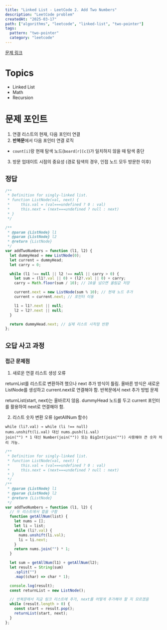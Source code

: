 ```yaml
---
title: "Linked List - LeetCode 2. Add Two Numbers"
description: "LeetCode problem"
createdAt: "2025-03-17"
path: ["algorithms", "leetcode", "linked-list", "two-pointer"]
tags:
  pattern: "two-pointer"
  category: "leetcode"
---
```


[문제 링크](https://leetcode.com/problems/add-two-numbers/)

# Topics

- Linked List
- Math
- Recursion

# 문제 포인트

1. 연결 리스트의 현재, 다음 포인터 연결
2. **반복문**에서 다음 포인터 연결 로직

- `count[i]`랑 현재 탐색 노드(`board[r][c]`)가 일치하지 않을 때 탐색 중단

3. 방문 업데이트 시점의 중요성 (경로 탐색의 경우, 인접 노드 모두 방문한 이후)

## 정답

```js
/**
 * Definition for singly-linked list.
 * function ListNode(val, next) {
 *     this.val = (val===undefined ? 0 : val)
 *     this.next = (next===undefined ? null : next)
 * }
 */

/**
 * @param {ListNode} l1
 * @param {ListNode} l2
 * @return {ListNode}
 */
var addTwoNumbers = function (l1, l2) {
  let dummyHead = new ListNode(0);
  let current = dummyHead;
  let carry = 0;

  while (l1 !== null || l2 !== null || carry > 0) {
    let sum = (l1?.val || 0) + (l2?.val || 0) + carry;
    carry = Math.floor(sum / 10); // 10을 넘으면 올림값 저장

    current.next = new ListNode(sum % 10); // 현재 노드 추가
    current = current.next; // 포인터 이동

    l1 = l1?.next || null;
    l2 = l2?.next || null;
  }

  return dummyHead.next; // 실제 리스트 시작점 반환
};
```

## 오답 사고 과정

### 접근 문제점

1. 새로운 연결 리스트 생성 오류

returnList를 리스트로 변환하려 했으나 next 추가 방식이 틀림.
올바른 방식은 새로운 ListNode를 생성하고 current.next로 연결해야 함.
반복문에서 next 추가 방법 문제

returnList(start, next)는 올바르지 않음.
dummyHead 노드를 두고 current 포인터를 활용하여 next로 연결해야 함.

2. 리스트 숫자 변환 오류 (getAllNum 함수)

```
while (li?.val) → while (li !== null)
nums.unshift(li.val) 대신 nums.push(li.val)
join("") * 1 대신 Number(join("")) 또는 BigInt(join("")) 사용해야 큰 숫자 처리 가능.

```

```js
/**
 * Definition for singly-linked list.
 * function ListNode(val, next) {
 *     this.val = (val===undefined ? 0 : val)
 *     this.next = (next===undefined ? null : next)
 * }
 */
/**
 * @param {ListNode} l1
 * @param {ListNode} l2
 * @return {ListNode}
 */
var addTwoNumbers = function (l1, l2) {
  // 두 리스트에서 합을 구함
  function getAllNum(list) {
    let nums = [];
    let li = list;
    while (li?.val) {
      nums.unshift(li.val);
      li = li.next;
    }
    return nums.join("") * 1;
  }

  let sum = getAllNum(l1) + getAllNum(l2);
  let result = String(sum)
    .split("")
    .map((char) => char * 1);

  console.log(result);
  const returnList = new ListNode();

  // 반복문에서 지금 링크 리스트에 추가, next를 어떻게 추가해야 할 지 모르겠음
  while (result.length > 0) {
    const start = result.pop();
    returnList(start, next);
  }
};
```
